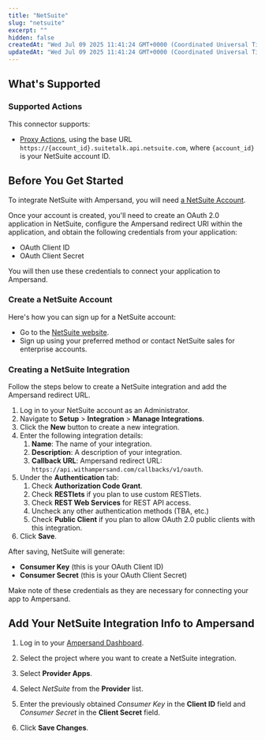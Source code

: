 ```yaml
---
title: "NetSuite"
slug: "netsuite"
excerpt: ""
hidden: false
createdAt: "Wed Jul 09 2025 11:41:24 GMT+0000 (Coordinated Universal Time)"
updatedAt: "Wed Jul 09 2025 11:41:24 GMT+0000 (Coordinated Universal Time)"
---
```

## What's Supported

### Supported Actions

This connector supports:
- [Proxy Actions](/proxy-actions), using the base URL `https://{account_id}.suitetalk.api.netsuite.com`, where `{account_id}` is your NetSuite account ID.

## Before You Get Started

To integrate NetSuite with Ampersand, you will need [a NetSuite Account](https://www.netsuite.com/portal/home.shtml).

Once your account is created, you'll need to create an OAuth 2.0 application in NetSuite, configure the Ampersand redirect URI within the application, and obtain the following credentials from your application:

- OAuth Client ID
- OAuth Client Secret

You will then use these credentials to connect your application to Ampersand.

### Create a NetSuite Account

Here's how you can sign up for a NetSuite account:

- Go to the [NetSuite website](https://www.netsuite.com/portal/home.shtml).
- Sign up using your preferred method or contact NetSuite sales for enterprise accounts.

### Creating a NetSuite Integration

Follow the steps below to create a NetSuite integration and add the Ampersand redirect URL.

1. Log in to your NetSuite account as an Administrator.
2. Navigate to **Setup** > **Integration** > **Manage Integrations**.
3. Click the **New** button to create a new integration.
4. Enter the following integration details:
   1. **Name**: The name of your integration.
   2. **Description**: A description of your integration.
   3. **Callback URL**: Ampersand redirect URL: `https://api.withampersand.com/callbacks/v1/oauth`.
5. Under the **Authentication** tab:
   1. Check **Authorization Code Grant**.
   2. Check **RESTlets** if you plan to use custom RESTlets.
   3. Check **REST Web Services** for REST API access.
   4. Uncheck any other authentication methods (TBA, etc.)
   5. Check **Public Client** if you plan to allow OAuth 2.0 public clients with this integration.
6. Click **Save**.

After saving, NetSuite will generate:
- **Consumer Key** (this is your OAuth Client ID)
- **Consumer Secret** (this is your OAuth Client Secret)

Make note of these credentials as they are necessary for connecting your app to Ampersand.

## Add Your NetSuite Integration Info to Ampersand

1. Log in to your [Ampersand Dashboard](https://dashboard.withampersand.com).

2. Select the project where you want to create a NetSuite integration.

3. Select **Provider Apps**.

4. Select _NetSuite_ from the **Provider** list.

5. Enter the previously obtained _Consumer Key_ in the **Client ID** field and _Consumer Secret_ in the **Client Secret** field.

6. Click **Save Changes**.